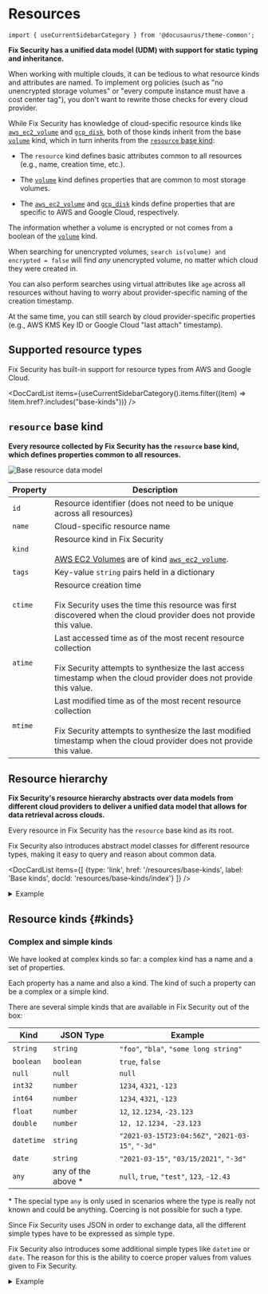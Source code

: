 # Resources

```mdx-code-block
import { useCurrentSidebarCategory } from '@docusaurus/theme-common';
```

**Fix Security has a unified data model (UDM) with support for static typing and inheritance.**

When working with multiple clouds, it can be tedious to what resource kinds and attributes are named. To implement org policies (such as "no unencrypted storage volumes" or "every compute instance must have a cost center tag"), you don't want to rewrite those checks for every cloud provider.

While Fix Security has knowledge of cloud-specific resource kinds like [`aws_ec2_volume`](./aws/ec2/aws_ec2_volume.mdx) and [`gcp_disk`](./gcp/compute/gcp_disk.mdx), both of those kinds inherit from the base [`volume`](./base-kinds/volume.mdx) kind, which in turn inherits from the [`resource` base kind](#resource-base-kind):

- The `resource` kind defines basic attributes common to all resources (e.g., name, creation time, etc.).

- The [`volume`](./base-kinds/volume.mdx) kind defines properties that are common to most storage volumes.

- The [`aws_ec2_volume`](./aws/ec2/aws_ec2_volume.mdx) and [`gcp_disk`](./gcp/compute/gcp_disk.mdx) kinds define properties that are specific to AWS and Google Cloud, respectively.

The information whether a volume is encrypted or not comes from a boolean of the [`volume`](./base-kinds/volume.mdx) kind.

When searching for unencrypted volumes, `search is(volume) and encrypted = false` will find _any_ unencrypted volume, no matter which cloud they were created in.

You can also perform searches using virtual attributes like `age` across all resources without having to worry about provider-specific naming of the creation timestamp.

At the same time, you can still search by cloud provider-specific properties (e.g., AWS KMS Key ID or Google Cloud "last attach" timestamp).

## Supported resource types

Fix Security has built-in support for resource types from AWS and Google Cloud.

<DocCardList items={useCurrentSidebarCategory().items.filter((item) => !item.href?.includes("base-kinds"))} />

## `resource` base kind

**Every resource collected by Fix Security has the `resource` base kind, which defines properties common to all resources.**

![Base resource data model](./img/resource.svg)

| Property | Description |
| --- | --- |
| `id` | Resource identifier (does not need to be unique across all resources) |
| `name` | Cloud-specific resource name |
| `kind` | Resource kind in Fix Security<br /><br /><Admonition type="tip" title="Example">[AWS EC2 Volumes](https://docs.aws.amazon.com/AWSCloudFormation/latest/UserGuide/aws-properties-ec2-ebs-volume.html) are of kind [`aws_ec2_volume`](./aws/ec2/aws_ec2_volume.mdx).</Admonition> |
| `tags` | Key-value `string` pairs held in a dictionary |
| `ctime` | Resource creation time<br /><br /><Admonition type="note">Fix Security uses the time this resource was first discovered when the cloud provider does not provide this value.</Admonition> |
| `atime` | Last accessed time as of the most recent resource collection<br /><br /><Admonition type="note">Fix Security attempts to synthesize the last access timestamp when the cloud provider does not provide this value.</Admonition> |
| `mtime` | Last modified time as of the most recent resource collection<br /><br /><Admonition type="note">Fix Security attempts to synthesize the last modified timestamp when the cloud provider does not provide this value.</Admonition> |

## Resource hierarchy

**Fix Security's resource hierarchy abstracts over data models from different cloud providers to deliver a unified data model that allows for data retrieval across clouds.**

Every resource in Fix Security has the `resource` base kind as its root.

Fix Security also introduces abstract model classes for different resource types, making it easy to query and reason about common data.

<DocCardList items={[
  {type: 'link', href: '/resources/base-kinds', label: 'Base kinds', docId: 'resources/base-kinds/index'}
]} />

<details>
<summary>Example</summary>
<div>
<ZoomPanPinch>

![Example Resource Model](./img/resource_example.svg)

</ZoomPanPinch>

- **[`aws_ec2_volume`](./aws/ec2/aws_ec2_volume.mdx) inherits from the base [`volume`](./base-kinds/volume.mdx) kind, which itself inherits all properties from `resource`.**

  As such, [`aws_ec2_volume`](./aws/ec2/aws_ec2_volume.mdx) has all properties of [`volume`](./base-kinds/volume.mdx) and `resource`, in addition to its own properties:

  ![aws_ec2_volume Example Data](./img/ec2_volume_example.svg)

- **[`gcp_disk`](./gcp/compute/gcp_disk.mdx) is also a [`volume`](./base-kinds/volume.mdx).**

  A [Google Cloud Disk resource](https://cloud.google.com/compute/docs/reference/rest/v1/disks) is conceptually similar to an AWS EC2 Volume and the two resource types have many properties in common.

</div>
</details>

## Resource kinds \{#kinds}

### Complex and simple kinds

We have looked at complex kinds so far: a complex kind has a name and a set of properties.

Each property has a name and also a kind. The kind of such a property can be a complex or a simple kind.

There are several simple kinds that are available in Fix Security out of the box:

| Kind       | JSON Type           | Example                                           |
| ---------- | ------------------- | ------------------------------------------------- |
| `string`   | `string`            | `"foo"`, `"bla"`, `"some long string"`            |
| `boolean`  | `boolean`           | `true`, `false`                                   |
| `null`     | `null`              | `null`                                            |
| `int32`    | `number`            | `1234`, `4321`, `-123`                            |
| `int64`    | `number`            | `1234`, `4321`, `-123`                            |
| `float`    | `number`            | `12`, `12.1234`, `-23.123`                        |
| `double`   | `number`            | `12, 12.1234, -23.123`                            |
| `datetime` | `string`            | `"2021-03-15T23:04:56Z"`, `"2021-03-15"`, `"-3d"` |
| `date`     | `string`            | `"2021-03-15"`, `"03/15/2021"`, `"-3d"`           |
| `any`      | any of the above \* | `null`, `true`, `"test"`, `123`, `-12.43`         |

\* The special type `any` is only used in scenarios where the type is really not known and could be anything. Coercing is not possible for such a type.

Since Fix Security uses JSON in order to exchange data, all the different simple types have to be expressed as simple type.

Fix Security also introduces some additional simple types like `datetime` or `date`. The reason for this is the ability to coerce proper values from values given to Fix Security.

<details>
<summary>Example</summary>
<div>

**Assume a user wants to query a resource by creation time.**

According to the model, we would need to filter for the `ctime` property. Since Fix Security knows the type `ctime` (which is of kind `datetime`), it can interpret the value given by the user.

```bash
ctime < "2018-09-28"
```

`ctime` is of type `datetime`. `datetime` values in Fix Security are always stored as ISO-formatted datetime strings, so `"2018-09-28"` is coerced into a valid `datetime`. Depending on the server time, the value would be evaluated to something like:

```bash
ctime < "2021-09-28T22:00:00Z"
```

**This also allows the usage of relative times.** If we want to query resources that have been created in the last 3 days, we could express this with a relative datetime string:

```bash
ctime > "-3d"
```

This translates `"-3d"` using the current server time into a valid datetime string.

</div>
</details>
